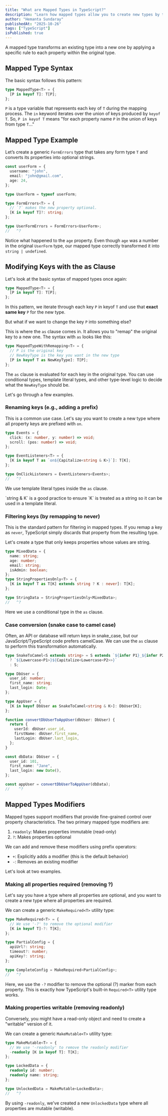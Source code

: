 ```yaml
---
title: "What are Mapped Types in TypeScript?"
description: "Learn how mapped types allow you to create new types by transforming the properties of existing types."
author: "Hemanta Sundaray"
publishedAt: "2025-10-26"
tags: ["TypeScript"]
isPublished: true
---
```



A mapped type transforms an existing type into a new one by applying a specific rule to each property within the original type.

## Mapped Type Syntax

The basic syntax follows this pattern:

```ts title="TypeScript"
type MappedType<T> = {
  [P in keyof T]: T[P];
};
```

`P` is a type variable that represents each key of `T` during the mapping process. The `in` keyword iterates over the union of keys produced by `keyof T`. So, `P in keyof T` means "for each property name `P` in the union of keys from type `T`..."

## Mapped Type Example

Let’s create a generic `FormErrors` type that takes any form type `T` and converts its properties into optional strings.

```ts twoslash title="TypeScript"
const userForm = {
  username: "john",
  email: "john@gmail.com",
  age: 24,
};

type UserForm = typeof userForm;

type FormErrors<T> = {
  // `?` makes the new property optional.
  [K in keyof T]?: string;
};

type UserFormErrors = FormErrors<UserForm>;
//   ^?
```

Notice what happened to the `age` property. Even though `age` was a number in the original `UserForm` type, our mapped type correctly transformed it into `string | undefined`.

## Modifying Keys with the as Clause

Let's look at the basic syntax of mapped types once again:

```ts title="TypeScript"
type MappedType<T> = {
  [P in keyof T]: T[P];
};
```

In this pattern, we iterate through each key `P` in keyof `T` and use that **exact same key** `P` for the new type.

But what if we want to change the key `P` into something else?

This is where the `as` clause comes in. It allows you to "remap" the original key to a new one. The syntax with `as` looks like this:

```ts title="TypeScript"
type MappedTypeWithRemapping<T> = {
  // P is the original key
  // NewKeyType is the key you want in the new type
  [P in keyof T as NewKeyType]: T[P];
};
```

The `as` clause is evaluated for each key in the original type. You can use conditional types, template literal types, and other type-level logic to decide what the `NewKeyType` should be.

Let's go through a few examples.

### Renaming keys (e.g., adding a prefix)

This is a common use case. Let's say you want to create a new type where all property keys are prefixed with `on`.

```ts twoslash title="TypeScript"
type Events = {
  click: (x: number, y: number) => void;
  scroll: (pos: number) => void;
};

type EventListeners<T> = {
  [K in keyof T as `on${Capitalize<string & K>}`]: T[K];
};

type OnClickListeners = EventListeners<Events>;
//   ^?
```

We use template literal types inside the `as` clause.

<Note>
  `string & K` is a good practice to ensure `K` is treated as a string so it can
  be used in a template literal.
</Note>

### Filtering keys (by remapping to never)

This is the standard pattern for filtering in mapped types. If you remap a key as `never`, TypeScript simply discards that property from the resulting type.

Let's create a type that only keeps properties whose values are string.

```ts twoslash title="TypeScript"
type MixedData = {
  name: string;
  age: number;
  email: string;
  isAdmin: boolean;
};
type StringPropertiesOnly<T> = {
  [K in keyof T as T[K] extends string ? K : never]: T[K];
};

type StringData = StringPropertiesOnly<MixedData>;
//   ^?
```

Here we use a conditional type in the `as` clause.

### Case conversion (snake case to camel case)

Often, an API or database will return keys in snake_case, but our JavaScript/TypeScript code prefers camelCase. We can use the `as` clause to perform this transformation automatically.

```ts twoslash title="TypeScript"
type SnakeToCamel<S extends string> = S extends `${infer P1}_${infer P2}`
  ? `${Lowercase<P1>}${Capitalize<Lowercase<P2>>}`
  : S;

type DbUser = {
  user_id: number;
  first_name: string;
  last_login: Date;
};

type AppUser = {
  [K in keyof DbUser as SnakeToCamel<string & K>]: DbUser[K];
};

function convertDbUserToAppUser(dbUser: DbUser) {
  return {
    userId: dbUser.user_id,
    firstName: dbUser.first_name,
    lastLogin: dbUser.last_login,
  };
}

const dbData: DbUser = {
  user_id: 101,
  first_name: "Jane",
  last_login: new Date(),
};

const appUser = convertDbUserToAppUser(dbData);
//    ^?
```

## Mapped Types Modifiers

Mapped types support modifiers that provide fine-grained control over property characteristics. The two primary mapped type modifiers are:

1. `readonly`: Makes properties immutable (read-only)
2. `?`: Makes properties optional

We can add and remove these modifiers using prefix operators:

- `+`: Explicitly adds a modifier (this is the default behavior)
- `-`: Removes an existing modifier

Let's look at two examples.

### Making all properties required (removing ?)

Let's say you have a type where all properties are optional, and you want to create a new type where all properties are required.

We can create a generic `MakeRequired<T>` utility type:

```ts twoslash title="TypeScript"
type MakeRequired<T> = {
  // We use '-?' to remove the optional modifier
  [K in keyof T]-?: T[K];
};

type PartialConfig = {
  apiUrl?: string;
  timeout?: number;
  apiKey?: string;
};

type CompleteConfig = MakeRequired<PartialConfig>;
//   ^?
```

Here, we use the `-?` modifier to remove the optional (?) marker from each property. This is exactly how TypeScript's built-in `Required<T>` utility type works.

### Making properties writable (removing readonly)

Conversely, you might have a read-only object and need to create a "writable" version of it.

We can create a generic `MakeMutable<T>` utility type:

```ts twoslash title="TypeScript"
type MakeMutable<T> = {
  // We use '-readonly' to remove the readonly modifier
  -readonly [K in keyof T]: T[K];
};

type LockedData = {
  readonly id: number;
  readonly name: string;
};

type UnlockedData = MakeMutable<LockedData>;
//   ^?
```

By using `-readonly`, we've created a new `UnlockedData` type where all properties are mutable (writable).
